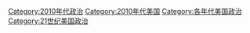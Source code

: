 [[Category:2010年代政治|Category:2010年代政治]]
[[Category:2010年代美国|Category:2010年代美国]]
[[Category:各年代美国政治|Category:各年代美国政治]]
[[Category:21世纪美国政治|Category:21世纪美国政治]]
